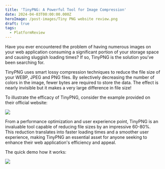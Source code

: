 ```yaml
---
title: 'TinyPNG: A Powerful Tool for Image Compression'
date: 2024-04-03T00:00:00.000Z
heroImage: /post-images/Tiny PNG website review.png
draft: true
tags:
  - PlatformReview
---
```


Have you ever encountered the problem of having numerous images on your web application consuming a significant portion of your storage space and causing sluggish loading times? If so, TinyPNG is the solution you've been searching for.

TinyPNG uses smart lossy compression techniques to reduce the file size of your WEBP, JPEG and PNG files. By selectively decreasing the number of colors in the image, fewer bytes are required to store the data. The effect is nearly invisible but it makes a very large difference in file size!

To illustrate the efficacy of TinyPNG, consider the example provided on their official website:

![](/post-images/tiny-example.png)

From a performance optimization and user experience point, TinyPNG is an invaluable tool capable of reducing file sizes by an impressive 60-80%. This reduction translates into faster loading times and a smoother user experience, making TinyPNG an essential asset for anyone seeking to enhance their web application's efficiency and appeal.

The quick demo how it works:

![](/post-images/tiny-png-example1.gif)
